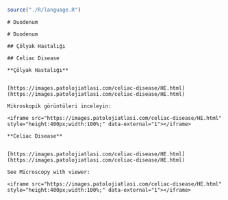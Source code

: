 ```r
source("./R/language.R")
```



```asis
# Duodenum
```

```asis
# Duodenum
```



```asis

## Çölyak Hastalığı

```




```asis

## Celiac Disease

```




```asis

**Çölyak Hastalığı**


[https://images.patolojiatlasi.com/celiac-disease/HE.html](https://images.patolojiatlasi.com/celiac-disease/HE.html)

Mikroskopik görüntüleri inceleyin:

<iframe src="https://images.patolojiatlasi.com/celiac-disease/HE.html" style="height:400px;width:100%;" data-external="1"></iframe>

```




```asis

**Celiac Disease**


[https://images.patolojiatlasi.com/celiac-disease/HE.html](https://images.patolojiatlasi.com/celiac-disease/HE.html)

See Microscopy with viewer: 

<iframe src="https://images.patolojiatlasi.com/celiac-disease/HE.html" style="height:400px;width:100%;" data-external="1"></iframe>

```

